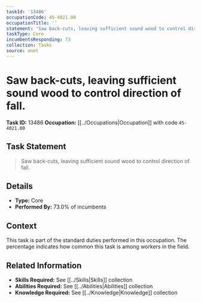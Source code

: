```yaml
---
taskId: '13486'
occupationCode: 45-4021.00
occupationTitle: ''
statement: 'Saw back-cuts, leaving sufficient sound wood to control direction of fall.'
taskType: Core
incumbentsResponding: 73
collection: Tasks
source: onet
---
```

# Saw back-cuts, leaving sufficient sound wood to control direction of fall.

**Task ID:** 13486
**Occupation:** [[../Occupations|Occupation]] with code `45-4021.00`

## Task Statement

> Saw back-cuts, leaving sufficient sound wood to control direction of fall.

## Details

- **Type:** Core
- **Performed By:** 73.0% of incumbents

## Context

This task is part of the standard duties performed in this occupation. The percentage indicates how common this task is among workers in the field.

## Related Information

- **Skills Required:** See [[../Skills|Skills]] collection
- **Abilities Required:** See [[../Abilities|Abilities]] collection
- **Knowledge Required:** See [[../Knowledge|Knowledge]] collection
